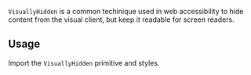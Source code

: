 
`VisuallyHidden` is a common techinique used in web accessibility to hide content from the visual client, but keep it readable for screen readers.

## Usage

Import the `VisuallyHidden` primitive and styles.

<Example>
  <DefaultVisuallyHiddenExample />
  
  <ExampleCode>

```jsx file=./examples/DefaultVisuallyHiddenExample.tsx

```

  </ExampleCode>
</Example>
